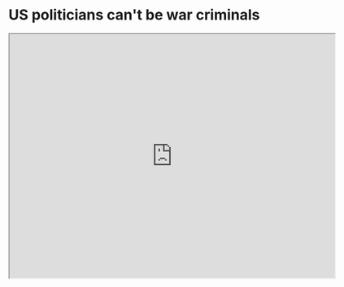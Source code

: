 # US politicians can't be war criminals

<iframe
    width="640"
    height="480"
    src="https://www.hrw.org/news/2002/08/03/us-hague-invasion-act-becomes-law"
/>
